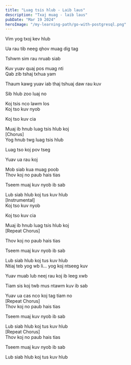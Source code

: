 ```yaml
---
title: "Luag tsis hlub - Laib laus"
description: "Txaj muag - laib laus"
pubDate: "Mar 19 2024"
heroImage: "/my-learning-path/go-with-postgresql.png"
---
```


Vim yog txoj kev hlub

Ua rau tib neeg qhov muag dig tag

Tshwm sim rau nruab siab

Kuv yuav quaj pos muag nti
<br/>
Qab zib tshaj txhua yam

Thaum kawg yuav iab thaj tshuaj daw rau kuv

Sib hlub zoo luaj no

Koj tsis nco lawm los
<br/>
Koj tso kuv nyob

Koj tso kuv cia

Muaj ib hnub luag tsis hlub koj
<br/>
[Chorus] 
<br/>
Yog hnub twg luag tsis hlub

Luag tso koj pov tseg

Yuav ua rau koj

Mob siab kua muag poob
<br/>
Thov koj no paub hais tias

Tseem muaj kuv nyob ib sab

Lub siab hlub koj tus kuv hlub
<br/>
[Instrumental]
<br/>
Koj tso kuv nyob

Koj tso kuv cia

Muaj ib hnub luag tsis hlub koj
<br/>
[Repeat Chorus]
<br/>

Thov koj no paub hais tias

Tseem muaj kuv nyob ib sab

Lub siab hlub koj tus kuv hlub
<br/>
Ntiaj teb yog wb li... yog koj ntseeg kuv

Yuav muab lub neej rau koj ib leeg xwb

Tiam sis koj twb mus ntawm kuv ib sab

Yuav ua cas nco koj tag tiam no
<br/>
[Repeat Chorus]
<br/>
Thov koj no paub hais tias

Tseem muaj kuv nyob ib sab

Lub siab hlub koj tus kuv hlub
<br/>
[Repeat Chorus]
<br/>
Thov koj no paub hais tias

Tseem muaj kuv nyob ib sab

Lub siab hlub koj tus kuv hlub